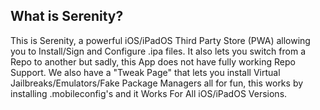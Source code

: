 ## What is Serenity?

This is Serenity, a powerful iOS/iPadOS Third Party Store (PWA) allowing you to Install/Sign and Configure .ipa files. It also lets you switch from a Repo to another but sadly, this App does not have fully working Repo Support. We also have a "Tweak Page" that lets you install Virtual Jailbreaks/Emulators/Fake Package Managers all for fun, this works by installing .mobileconfig's and it Works For All iOS/iPadOS Versions.

